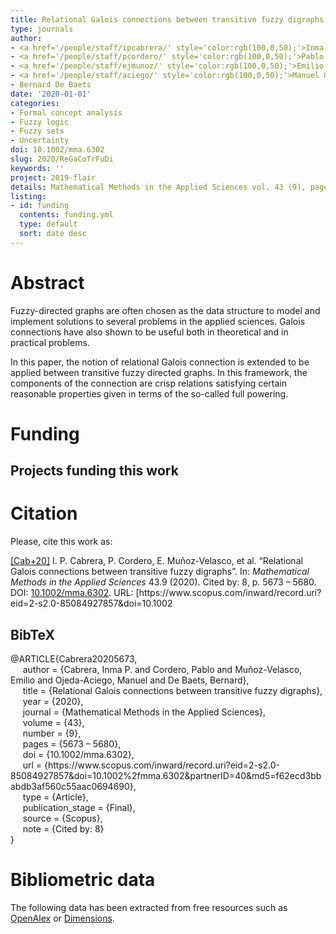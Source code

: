```yaml
---
title: Relational Galois connections between transitive fuzzy digraphs
type: journals
author:
- <a href='/people/staff/ipcabrera/' style='color:rgb(100,0,50);'>Inma P. Cabrera</a>
- <a href='/people/staff/pcordero/' style='color:rgb(100,0,50);'>Pablo Cordero</a>
- <a href='/people/staff/ejmunoz/' style='color:rgb(100,0,50);'>Emilio Muñoz Velasco</a>
- <a href='/people/staff/aciego/' style='color:rgb(100,0,50);'>Manuel Ojeda-Aciego</a>
- Bernard De Baets
date: '2020-01-01'
categories:
- Formal concept analysis
- Fuzzy logic
- Fuzzy sets
- Uncertainty
doi: 10.1002/mma.6302
slug: 2020/ReGaCoTrFuDi
keywords: ''
project: 2019-flair
details: Mathematical Methods in the Applied Sciences vol. 43 (9), pages 5673 – 5680.
listing:
- id: funding
  contents: funding.yml
  type: default
  sort: date desc
---
```





# Abstract

Fuzzy-directed graphs are often chosen as the data structure to model and implement solutions to several problems in the applied sciences. Galois connections have also shown to be useful both in theoretical and in practical problems.

In this paper, the notion of relational Galois connection is extended to be applied between transitive fuzzy directed graphs. In this framework, the components of the connection are crisp relations satisfying certain reasonable properties given in terms of the so-called full powering.


# Funding
::: {.callout-note appearance='minimal' collapse=false}
## Projects funding this work

:::{#funding}
:::
:::








# Citation
Please, cite this work as:


<a name=bib-Cabrera20205673></a>[[Cab+20]](#cite-Cabrera20205673) I. P. Cabrera, P. Cordero, E. Muñoz-Velasco, et al. “Relational Galois connections between transitive fuzzy digraphs”. In: _Mathematical Methods in the Applied Sciences_ 43.9 (2020). Cited by: 8, p. 5673 – 5680. DOI: [10.1002/mma.6302](https://doi.org/10.1002%2Fmma.6302). URL: [https://www.scopus.com/inward/record.uri?eid=2-s2.0-85084927857&doi=10.1002

::: {.callout-note appearance="minimal" collapse=true}

## BibTeX

@ARTICLE{Cabrera20205673,<br>&nbsp;&nbsp;&nbsp;&nbsp;	author = {Cabrera, Inma P. and Cordero, Pablo and Muñoz-Velasco, Emilio and Ojeda-Aciego, Manuel and De Baets, Bernard},<br>&nbsp;&nbsp;&nbsp;&nbsp;	title = {Relational Galois connections between transitive fuzzy digraphs},<br>&nbsp;&nbsp;&nbsp;&nbsp;	year = {2020},<br>&nbsp;&nbsp;&nbsp;&nbsp;	journal = {Mathematical Methods in the Applied Sciences},<br>&nbsp;&nbsp;&nbsp;&nbsp;	volume = {43},<br>&nbsp;&nbsp;&nbsp;&nbsp;	number = {9},<br>&nbsp;&nbsp;&nbsp;&nbsp;	pages = {5673 – 5680},<br>&nbsp;&nbsp;&nbsp;&nbsp;	doi = {10.1002/mma.6302},<br>&nbsp;&nbsp;&nbsp;&nbsp;	url = {https://www.scopus.com/inward/record.uri?eid=2-s2.0-85084927857&doi=10.1002%2fmma.6302&partnerID=40&md5=f62ecd3bbabdb3af560c55aac0694690},<br>&nbsp;&nbsp;&nbsp;&nbsp;	type = {Article},<br>&nbsp;&nbsp;&nbsp;&nbsp;	publication_stage = {Final},<br>&nbsp;&nbsp;&nbsp;&nbsp;	source = {Scopus},<br>&nbsp;&nbsp;&nbsp;&nbsp;	note = {Cited by: 8}<br>}

:::



# Bibliometric data


The following data has been extracted from free resources such as [OpenAlex](https://openalex.org/) or [Dimensions](https://app.dimensions.ai/).

<div style="display: flex; justify-content: center; align-items: center; height: 100%;">
<span class="__dimensions_badge_embed__" data-doi="10.1002/mma.6302" data-legend="always"></span></div><script async src="https://badge.dimensions.ai/badge.js" charset="utf-8"></script>

<div style="display: flex; justify-content: center; align-items: center; height: 100%;">
<a href="https://plu.mx/plum/a/?doi=10.1002/mma.6302" class="plumx-details" data-site="plum" data-hide-when-empty="true">Relational Galois connections between transitive fuzzy digraphs</a></div>


## Cites

The following graph plots the number of cites received by this work from its publication, on a yearly basis.

```r
#| echo: false
#| results: asis
#| warning: false
#| message: false
source(here::here('scripts', 'manage_publications.R'))
df <- readRDS('citation_history.rds')
plot_citation_history(df)
```



## Papers citing this work

The following is a non-exhaustive list of papers that cite this work:


<a name=bib-Cabrera_2020></a>[[1]](#cite-Cabrera_2020) I. P. Cabrera, P. Cordero, E. Muñoz-Velasco, et al. “Galois Connections Between Unbalanced Structures in a Fuzzy Framework”. In: _Information Processing and Management of Uncertainty in Knowledge-Based Systems_. Springer International Publishing, 2020, p. 736–747. ISBN: 9783030501532. DOI: [10.1007/978-3-030-50153-2_54](https://doi.org/10.1007%2F978-3-030-50153-2_54). URL: [http://dx.doi.org/10.1007/978-3-030-50153-2_54](http://dx.doi.org/10.1007/978-3-030-50153-2_54).

<a name=bib-Cabrera_2022></a>[[2]](#cite-Cabrera_2022) I. P. Cabrera, P. Cordero, E. Muñoz-Velasco, et al. “On the Definition of Fuzzy Relational Galois Connections Between Fuzzy Transitive Digraphs”. In: _Information Processing and Management of Uncertainty in Knowledge-Based Systems_. Springer International Publishing, 2022, p. 100–106. ISBN: 9783031089718. DOI: [10.1007/978-3-031-08971-8_9](https://doi.org/10.1007%2F978-3-031-08971-8_9). URL: [http://dx.doi.org/10.1007/978-3-031-08971-8_9](http://dx.doi.org/10.1007/978-3-031-08971-8_9).

<a name=bib-Cabrera_2023></a>[[3]](#cite-Cabrera_2023) I. Cabrera, P. Cordero, E. Muñoz-Velasco, et al. “Fuzzy relational Galois connections between fuzzy transitive digraphs”. In: _Fuzzy Sets and Systems_ 463 (Jul. 2023), p. 108456. ISSN: 0165-0114. DOI: [10.1016/j.fss.2022.12.012](https://doi.org/10.1016%2Fj.fss.2022.12.012). URL: [http://dx.doi.org/10.1016/j.fss.2022.12.012](http://dx.doi.org/10.1016/j.fss.2022.12.012).

<a name=bib-Madrid_2021></a>[[4]](#cite-Madrid_2021) N. Madrid and M. Ojeda‐Aciego. “A measure of consistency for fuzzy logic theories”. In: _Mathematical Methods in the Applied Sciences_ 46.15 (May. 2021), p. 15982–15995. ISSN: 1099-1476. DOI: [10.1002/mma.7470](https://doi.org/10.1002%2Fmma.7470). URL: [http://dx.doi.org/10.1002/mma.7470](http://dx.doi.org/10.1002/mma.7470).

<a name=bib-Ojeda_Hern_ndez_2021></a>[[5]](#cite-Ojeda_Hern_ndez_2021) M. Ojeda-Hernández, I. P. Cabrera, P. Cordero, et al. “Closure Systems as a Fuzzy Extension of Meet-subsemilattices”. In: _Joint Proceedings of the 19th World Congress of the International Fuzzy Systems Association (IFSA), the 12th Conference of the European Society for Fuzzy Logic and Technology (EUSFLAT), and the 11th International Summer School on Aggregation Operators (AGOP)_. ifsa-eusflat-agop-21. Atlantis Press, 2021. DOI: [10.2991/asum.k.210827.006](https://doi.org/10.2991%2Fasum.k.210827.006). URL: [http://dx.doi.org/10.2991/asum.k.210827.006](http://dx.doi.org/10.2991/asum.k.210827.006).

<a name=bib-Ojeda_Hern_ndez_20221></a>[[6]](#cite-Ojeda_Hern_ndez_20221) M. Ojeda-Hernández, I. P. Cabrera, P. Cordero, et al. “Fuzzy closure relations”. In: _Fuzzy Sets and Systems_ 450 (Dec. 2022), p. 118–132. ISSN: 0165-0114. DOI: [10.1016/j.fss.2022.05.016](https://doi.org/10.1016%2Fj.fss.2022.05.016). URL: [http://dx.doi.org/10.1016/j.fss.2022.05.016](http://dx.doi.org/10.1016/j.fss.2022.05.016).

<a name=bib-Ojeda_Hern_ndez_2023></a>[[7]](#cite-Ojeda_Hern_ndez_2023) M. Ojeda-Hernández, I. P. Cabrera, P. Cordero, et al. “Fuzzy closure structures as formal concepts”. In: _Fuzzy Sets and Systems_ 463 (Jul. 2023), p. 108458. ISSN: 0165-0114. DOI: [10.1016/j.fss.2022.12.014](https://doi.org/10.1016%2Fj.fss.2022.12.014). URL: [http://dx.doi.org/10.1016/j.fss.2022.12.014](http://dx.doi.org/10.1016/j.fss.2022.12.014).

<a name=bib-Ojeda_Hern_ndez_2022></a>[[8]](#cite-Ojeda_Hern_ndez_2022) M. Ojeda-Hernández, I. P. Cabrera, P. Cordero, et al. “Fuzzy closure systems: Motivation, definition and properties”. In: _International Journal of Approximate Reasoning_ 148 (Sep. 2022), p. 151–161. ISSN: 0888-613X. DOI: [10.1016/j.ijar.2022.06.004](https://doi.org/10.1016%2Fj.ijar.2022.06.004). URL: [http://dx.doi.org/10.1016/j.ijar.2022.06.004](http://dx.doi.org/10.1016/j.ijar.2022.06.004).

<a name=bib-Ojeda_Hern_ndez_20222></a>[[9]](#cite-Ojeda_Hern_ndez_20222) M. Ojeda-Hernández, I. P. Cabrera, P. Cordero, et al. “Relational Extension of Closure Structures”. In: _Information Processing and Management of Uncertainty in Knowledge-Based Systems_. Springer International Publishing, 2022, p. 77–86. ISBN: 9783031089718. DOI: [10.1007/978-3-031-08971-8_7](https://doi.org/10.1007%2F978-3-031-08971-8_7). URL: [http://dx.doi.org/10.1007/978-3-031-08971-8_7](http://dx.doi.org/10.1007/978-3-031-08971-8_7).


